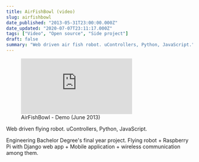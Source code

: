 ```yaml
---
title: AirFishBowl (video)
slug: airfishbowl
date_published: "2013-05-31T23:00:00.000Z"
date_updated: "2020-07-07T23:11:17.000Z"
tags: ["Video", "Open source", "Side project"]
draft: false
summary: "Web driven air fish robot. uControllers, Python, JavaScript."
---
```


<figure>
  <div className="relative w-full h-0 pb-[56.25%]">
    <iframe
      src="https://www.youtube.com/embed/KqrJAN3hXBI"
      title="YouTube video player"
      frameBorder="0"
      allow="accelerometer; autoplay; clipboard-write; encrypted-media; gyroscope; picture-in-picture"
      allowFullscreen
      className="absolute top-0 left-0 w-full h-full"
    ></iframe>
  </div>
  <figcaption>AirFishBowl - Demo (June 2013)</figcaption>
</figure>

Web driven flying robot. uControllers, Python, JavaScript.

Engineering Bachelor Degree's final year project. Flying robot + Raspberry Pi with Django web app + Mobile application + wireless communication among them.
